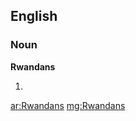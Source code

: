 ==English==

===Noun===
'''Rwandans'''

# {{plural of|[[Rwandan]]}}

[[ar:Rwandans]]
[[mg:Rwandans]]